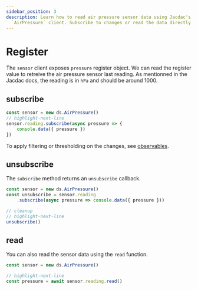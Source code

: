 ```yaml
---
sidebar_position: 3
description: Learn how to read air pressure sensor data using Jacdac's
  `AirPressure` client. Subscribe to changes or read the data directly.
---
```


# Register

The `sensor` client exposes `pressure` register object.
We can read the register value to retreive the air pressure
sensor last reading. As mentionned in the Jacdac docs,
the reading is in `hPa` and should be around 1000.

## subscribe

```ts edit
const sensor = new ds.AirPressure()
// highlight-next-line
sensor.reading.subscribe(async pressure => {
    console.data({ pressure })
})
```

To apply filtering or thresholding on the changes, see [observables](/developer/observables).

## unsubscribe

The `subscribe` method returns an `unsubscribe` callback.

```ts edit
const sensor = new ds.AirPressure()
const unsubscribe = sensor.reading
    .subscribe(async pressure => console.data({ pressure }))

// cleanup
// highlight-next-line
unsubscribe()
```

## read

You can also read the sensor data using the `read` function.

```ts
const sensor = new ds.AirPressure()

// highlight-next-line
const pressure = await sensor.reading.read()
```
